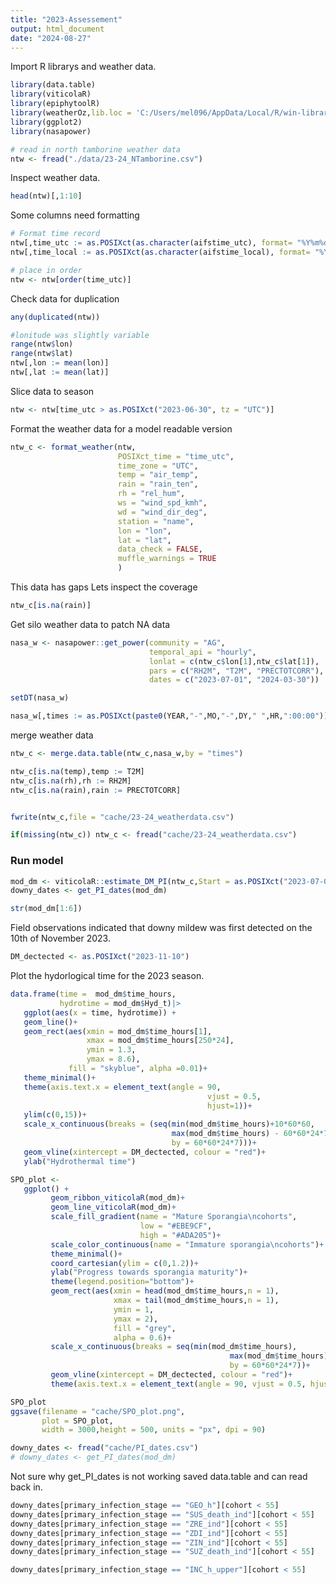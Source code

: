 ```yaml
---
title: "2023-Assessement"
output: html_document
date: "2024-08-27"
---
```


Import R librarys and weather data.  

```r
library(data.table)
library(viticolaR)
library(epiphytoolR)
library(weatherOz,lib.loc = 'C:/Users/mel096/AppData/Local/R/win-library/4.4')
library(ggplot2)
library(nasapower)

# read in north tamborine weather data
ntw <- fread("./data/23-24_NTamborine.csv")
```


Inspect weather data.  

```r
head(ntw)[,1:10]
```

Some columns need formatting

```r
# Format time record
ntw[,time_utc := as.POSIXct(as.character(aifstime_utc), format= "%Y%m%d%H%M%S")]
ntw[,time_local := as.POSIXct(as.character(aifstime_local), format= "%Y%m%d%H%M%S", tz = "Australia/Brisbane")]

# place in order
ntw <- ntw[order(time_utc)]
```

Check data for duplication

```r
any(duplicated(ntw))
```

```r
#lonitude was slightly variable
range(ntw$lon)
range(ntw$lat)
ntw[,lon := mean(lon)]
ntw[,lat := mean(lat)]
```


Slice data to season
```r
ntw <- ntw[time_utc > as.POSIXct("2023-06-30", tz = "UTC")]
```



Format the weather data for a model readable version

```r
ntw_c <- format_weather(ntw,
                        POSIXct_time = "time_utc", 
                        time_zone = "UTC",
                        temp = "air_temp",
                        rain = "rain_ten",
                        rh = "rel_hum",
                        ws = "wind_spd_kmh",
                        wd = "wind_dir_deg",
                        station = "name",
                        lon = "lon",
                        lat = "lat",
                        data_check = FALSE,
                        muffle_warnings = TRUE
                        )
```

This data has gaps Lets inspect the coverage

```r
ntw_c[is.na(rain)]
```


Get silo weather data to patch NA data

```r
nasa_w <- nasapower::get_power(community = "AG",
                               temporal_api = "hourly",
                               lonlat = c(ntw_c$lon[1],ntw_c$lat[1]),
                               pars = c("RH2M", "T2M", "PRECTOTCORR"),
                               dates = c("2023-07-01", "2024-03-30"))

setDT(nasa_w)

nasa_w[,times := as.POSIXct(paste0(YEAR,"-",MO,"-",DY," ",HR,":00:00"))]
```


merge weather data

```r
ntw_c <- merge.data.table(ntw_c,nasa_w,by = "times")

ntw_c[is.na(temp),temp := T2M]
ntw_c[is.na(rh),rh := RH2M]
ntw_c[is.na(rain),rain := PRECTOTCORR]


fwrite(ntw_c,file = "cache/23-24_weatherdata.csv")
```


```r
if(missing(ntw_c)) ntw_c <- fread("cache/23-24_weatherdata.csv")
```

### Run model  

```r
mod_dm <- viticolaR::estimate_DM_PI(ntw_c,Start = as.POSIXct("2023-07-01"))
downy_dates <- get_PI_dates(mod_dm)
```


```r
str(mod_dm[1:6])
```

Field observations indicated that downy mildew was first detected on the 10th of 
November 2023.  
```r
DM_dectected <- as.POSIXct("2023-11-10")
```



Plot the hydorlogical time for the 2023 season.

```r
data.frame(time =  mod_dm$time_hours,
           hydrotime = mod_dm$Hyd_t)|>
   ggplot(aes(x = time, hydrotime)) +
   geom_line()+
   geom_rect(aes(xmin = mod_dm$time_hours[1],
                 xmax = mod_dm$time_hours[250*24],
                 ymin = 1.3,
                 ymax = 8.6),
             fill = "skyblue", alpha =0.01)+
   theme_minimal()+
   theme(axis.text.x = element_text(angle = 90, 
                                            vjust = 0.5, 
                                            hjust=1))+
   ylim(c(0,15))+
   scale_x_continuous(breaks = (seq(min(mod_dm$time_hours)+10*60*60,
                                    max(mod_dm$time_hours) - 60*60*24*7*4,
                                    by = 60*60*24*7)))+
   geom_vline(xintercept = DM_dectected, colour = "red")+
   ylab("Hydrothermal time")

```




```r
SPO_plot <-
   ggplot() +
         geom_ribbon_viticolaR(mod_dm)+
         geom_line_viticolaR(mod_dm)+
         scale_fill_gradient(name = "Mature Sporangia\ncohorts",
                             low = "#EBE9CF",
                             high = "#ADA205")+
         scale_color_continuous(name = "Immature sporangia\ncohorts")+
         theme_minimal()+
         coord_cartesian(ylim = c(0,1.2))+
         ylab("Progress towards sporangia maturity")+
         theme(legend.position="bottom")+
         geom_rect(aes(xmin = head(mod_dm$time_hours,n = 1),
                       xmax = tail(mod_dm$time_hours,n = 1),
                       ymin = 1,
                       ymax = 2),
                       fill = "grey",
                       alpha = 0.6)+
         scale_x_continuous(breaks = seq(min(mod_dm$time_hours),
                                                 max(mod_dm$time_hours),
                                                 by = 60*60*24*7))+
         geom_vline(xintercept = DM_dectected, colour = "red")+
         theme(axis.text.x = element_text(angle = 90, vjust = 0.5, hjust=1))

SPO_plot
ggsave(filename = "cache/SPO_plot.png",
       plot = SPO_plot,
       width = 3000,height = 500, units = "px", dpi = 90)
```




```r
downy_dates <- fread("cache/PI_dates.csv")
# downy_dates <- get_PI_dates(mod_dm)
```

Not sure why get_PI_dates is  not working saved data.table and can read back in.  


```r
downy_dates[primary_infection_stage == "GEO_h"][cohort < 55]
downy_dates[primary_infection_stage == "SUS_death_ind"][cohort < 55]
downy_dates[primary_infection_stage == "ZRE_ind"][cohort < 55]
downy_dates[primary_infection_stage == "ZDI_ind"][cohort < 55]
downy_dates[primary_infection_stage == "ZIN_ind"][cohort < 55]
downy_dates[primary_infection_stage == "SUZ_death_ind"][cohort < 55]

downy_dates[primary_infection_stage == "INC_h_upper"][cohort < 55]
```





